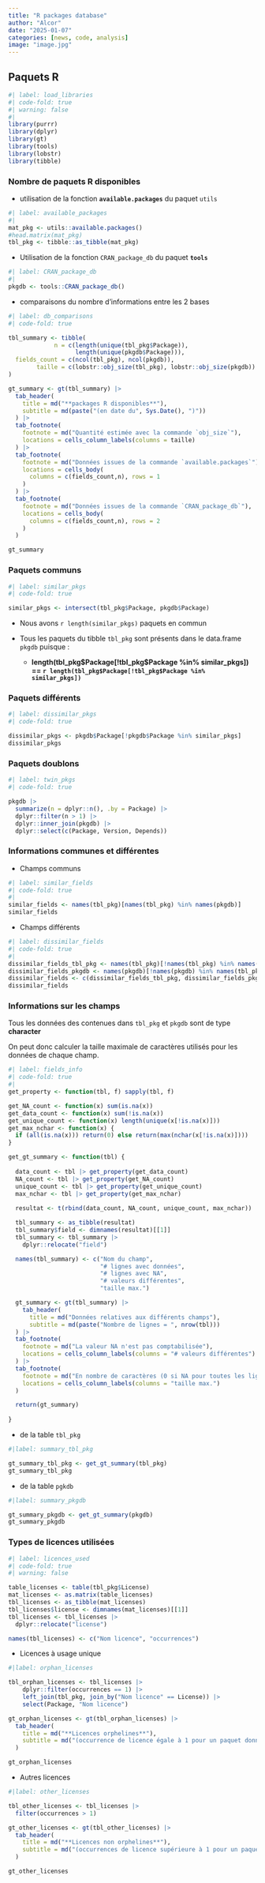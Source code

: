 ```yaml
---
title: "R packages database"
author: "Alcor"
date: "2025-01-07"
categories: [news, code, analysis]
image: "image.jpg"
---
```


## Paquets R

```r
#| label: load_libraries
#| code-fold: true
#| warning: false
#| 
library(purrr)
library(dplyr)
library(gt)
library(tools)
library(lobstr)
library(tibble)

```

### Nombre de paquets R disponibles

  - utilisation de la fonction **`available.packages`** du paquet `utils`
  
```r
#| label: available_packages
#| 
mat_pkg <- utils::available.packages()
#head.matrix(mat_pkg)
tbl_pkg <- tibble::as_tibble(mat_pkg)

```

  - Utilisation de la fonction `CRAN_package_db` du paquet **`tools`**

```r
#| label: CRAN_package_db
#| 
pkgdb <- tools::CRAN_package_db()

```

  - comparaisons du nombre d'informations entre les 2 bases

```r
#| label: db_comparisons
#| code-fold: true

tbl_summary <- tibble(
             n = c(length(unique(tbl_pkg$Package)), 
                   length(unique(pkgdb$Package))),
  fields_count = c(ncol(tbl_pkg), ncol(pkgdb)), 
        taille = c(lobstr::obj_size(tbl_pkg), lobstr::obj_size(pkgdb)) 
)

gt_summary <- gt(tbl_summary) |> 
  tab_header(
    title = md("**packages R disponibles**"),
    subtitle = md(paste("(en date du", Sys.Date(), ")"))
  ) |> 
  tab_footnote(
    footnote = md("Quantité estimée avec la commande `obj_size`"),
    locations = cells_column_labels(columns = taille)
  ) |> 
  tab_footnote(
    footnote = md("Données issues de la commande `available.packages`"),
    locations = cells_body(
      columns = c(fields_count,n), rows = 1
    )
  ) |> 
  tab_footnote(
    footnote = md("Données issues de la commande `CRAN_package_db`"),
    locations = cells_body(
      columns = c(fields_count,n), rows = 2
    )
  )

gt_summary

```

### Paquets communs

```r
#| label: similar_pkgs
#| code-fold: true

similar_pkgs <- intersect(tbl_pkg$Package, pkgdb$Package)

```

::: {.callout-note collapse="false"}

 - Nous avons `r length(similar_pkgs)` paquets en commun

 - Tous les paquets du tibble `tbl_pkg` sont présents dans le data.frame `pkgdb` puisque :

   - **length(tbl_pkg\$Package[!tbl_pkg\$Package %in% similar_pkgs]) == `r length(tbl_pkg$Package[!tbl_pkg$Package %in% similar_pkgs])`**

:::

### Paquets différents

```r
#| label: dissimilar_pkgs
#| code-fold: true

dissimilar_pkgs <- pkgdb$Package[!pkgdb$Package %in% similar_pkgs]
dissimilar_pkgs

```

### Paquets doublons

```r
#| label: twin_pkgs
#| code-fold: true

pkgdb |>
  summarize(n = dplyr::n(), .by = Package) |> 
  dplyr::filter(n > 1) |> 
  dplyr::inner_join(pkgdb) |> 
  dplyr::select(c(Package, Version, Depends)) 

```

### Informations communes et différentes

  - Champs communs
  
```r
#| label: similar_fields
#| code-fold: true
#| 
similar_fields <- names(tbl_pkg)[names(tbl_pkg) %in% names(pkgdb)]
similar_fields

```

  - Champs différents
  
```r
#| label: dissimilar_fields
#| code-fold: true
#| 
dissimilar_fields_tbl_pkg <- names(tbl_pkg)[!names(tbl_pkg) %in% names(pkgdb)]
dissimilar_fields_pkgdb <- names(pkgdb)[!names(pkgdb) %in% names(tbl_pkg)]
dissimilar_fields <- c(dissimilar_fields_tbl_pkg, dissimilar_fields_pkgdb)
dissimilar_fields

```

### Informations sur les champs

::: {.callout-note collapse="false"}

Tous les données des contenues dans `tbl_pkg` et `pkgdb` sont de type **character**

On peut donc calculer la taille maximale de caractères utilisés pour les données de chaque champ.

:::

```r
#| label: fields_info
#| code-fold: true
#| 
get_property <- function(tbl, f) sapply(tbl, f)

get_NA_count <- function(x) sum(is.na(x))
get_data_count <- function(x) sum(!is.na(x))
get_unique_count <- function(x) length(unique(x[!is.na(x)]))
get_max_nchar <- function(x) {
  if (all(is.na(x))) return(0) else return(max(nchar(x[!is.na(x)])))
}

get_gt_summary <- function(tbl) {
  
  data_count <- tbl |> get_property(get_data_count)
  NA_count <- tbl |> get_property(get_NA_count)
  unique_count <- tbl |> get_property(get_unique_count)
  max_nchar <- tbl |> get_property(get_max_nchar)
  
  resultat <- t(rbind(data_count, NA_count, unique_count, max_nchar))

  tbl_summary <- as_tibble(resultat)
  tbl_summary$field <- dimnames(resultat)[[1]]
  tbl_summary <- tbl_summary |> 
    dplyr::relocate("field")

  names(tbl_summary) <- c("Nom du champ", 
                          "# lignes avec données", 
                          "# lignes avec NA", 
                          "# valeurs différentes", 
                          "taille max.")

  gt_summary <- gt(tbl_summary) |> 
    tab_header(
      title = md("Données relatives aux différents champs"),
      subtitle = md(paste("Nombre de lignes = ", nrow(tbl)))
  ) |> 
  tab_footnote(
    footnote = md("La valeur NA n'est pas comptabilisée"),
    locations = cells_column_labels(columns = "# valeurs différentes")
  ) |> 
  tab_footnote(
    footnote = md("En nombre de caractères (0 si NA pour toutes les lignes)"),
    locations = cells_column_labels(columns = "taille max.")
  )

  return(gt_summary)
  
}

```

  -  de la table `tbl_pkg`

```r
#|label: summary_tbl_pkg

gt_summary_tbl_pkg <- get_gt_summary(tbl_pkg)
gt_summary_tbl_pkg

```

  - de la table `pgkdb`

```r
#|label: summary_pkgdb

gt_summary_pkgdb <- get_gt_summary(pkgdb)
gt_summary_pkgdb

```

### Types de licences utilisées

```r
#| label: licences_used
#| code-fold: true
#| warning: false

table_licenses <- table(tbl_pkg$License)
mat_licenses <- as.matrix(table_licenses)
tbl_licenses <- as_tibble(mat_licenses)
tbl_licenses$license <- dimnames(mat_licenses)[[1]]
tbl_licenses <- tbl_licenses |> 
  dplyr::relocate("license")

names(tbl_licenses) <- c("Nom licence", "occurrences")

```

  - Licences à usage unique

```r
#|label: orphan_licenses

tbl_orphan_licenses <- tbl_licenses |> 
    dplyr::filter(occurrences == 1) |> 
    left_join(tbl_pkg, join_by("Nom licence" == License)) |> 
    select(Package, "Nom licence")

gt_orphan_licenses <- gt(tbl_orphan_licenses) |> 
  tab_header(
    title = md("**Licences orphelines**"),
    subtitle = md("(occurrence de licence égale à 1 pour un paquet donné)")
  ) 

gt_orphan_licenses
```

  - Autres licences

```r
#|label: other_licenses

tbl_other_licenses <- tbl_licenses |> 
  filter(occurrences > 1)

gt_other_licenses <- gt(tbl_other_licenses) |> 
  tab_header(
    title = md("**Licences non orphelines**"),
    subtitle = md("(occurrences de licence supérieure à 1 pour un paquet donné)")
  ) 

gt_other_licenses

```


